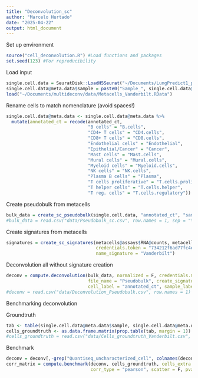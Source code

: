```yaml
---
title: "Deconvolution_sc"
author: "Marcelo Hurtado"
date: "2025-04-22"
output: html_document
---
```


Set up environment
```r
source("cell_deconvolution.R") #Load functions and packages
set.seed(123) #For reproducibility
```

Load input
```r
single.cell.data = SeuratDisk::LoadH5Seurat("~/Documents/LungPredict1_paper_complete/RawFiles/scRNAseq_processed_Vanderbilt.h5seurat",  assays = "RNA")
single.cell.data@meta.data$sample = paste0("Sample_", single.cell.data@meta.data$sample)
load("~/Documents/multideconv/data/Metacells_Vanderbilt.RData")
```

Rename cells to match nomenclature (avoid spaces!)
```r
single.cell.data@meta.data <- single.cell.data@meta.data %>%
  mutate(annotated_ct = recode(annotated_ct,
                               "B cells" = "B.cells",
                               "CD4+ T cells" = "CD4.cells",
                               "CD8+ T cells" = "CD8.cells",
                               "Endothelial cells" = "Endothelial",
                               "Epithelial/Cancer" = "Cancer",
                               "Mast cells" = "Mast.cells",
                               "Mural cells" = "Mural.cells",
                               "Myeloid cells" = "Myeloid.cells",
                               "NK cells" = "NK.cells",
                               "Plasma B cells" = "Plasma",
                               "T cells proliferative" = "T.cells.proliferative",
                               "T helper cells" = "T.cells.helper",
                               "T reg. cells" = "T.cells.regulatory"))
```

Create pseudobulk from metacells
```r
bulk_data = create_sc_pseudobulk(single.cell.data, "annotated_ct", "sample", "Pseudobulk_sc")
#bulk_data = read.csv("data/Pseudobulk_sc.csv", row.names = 1, sep = "\t")
```

Create signatures from metacells
```r
signatures = create_sc_signatures(metacells@assays$RNA@counts, metacells@meta.data, "annotated_ct", "sample", credentials.mail = "marcelo.hurtado@inserm.fr", 
                                  credentials.token = "734212f6ad77fc4eea2bdb502792f294", bulk_rna = bulk_data, cell_markers = cell_type_hvg, 
                                  name_signature = "Vanderbilt")
```

Deconvolution all without signature creation
```r
deconv = compute.deconvolution(bulk_data, normalized = F, credentials.mail = "marcelo.hurtado@inserm.fr", credentials.token = "734212f6ad77fc4eea2bdb502792f294",
                               file_name = "Pseudobulk", create_signature = F,  sc_matrix = metacells@assays$RNA@counts, sc_metadata = metacells@meta.data, sc_deconv = T,
                               cell_label = "annotated_ct", sample_label = "sample", name_sc_signature = "Vanderbilt", workers = 6)
#deconv = read.csv("data/Deconvolution_Pseudobulk.csv", row.names = 1)
```

Benchmarking deconvolution

Groundtruth
```r
tab <- table(single.cell.data@meta.data$sample, single.cell.data@meta.data$annotated_ct)
cells_groundtruth <- as.data.frame.matrix(prop.table(tab, margin = 1))
#cells_groundtruth = read.csv("data/Cells_groundtruth_Vanderbilt.csv", row.names = 1)
```

Benchmark 
```r
deconv = deconv[,-grep("Quantiseq_uncharacterized_cell", colnames(deconv))]
corr_matrix = compute.benchmark(deconv, cells_groundtruth, cells_extra = c("Mural.cells", "Myeloid.cells", "T.cells.proliferative"),
                                corr_type = "pearson", scatter = F, pval = 0.05, file_name = "Vanderbilt", height = 12, width = 12)
```